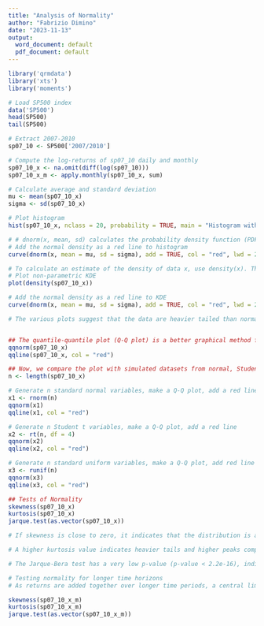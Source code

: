 ---
title: "Analysis of Normality"
author: "Fabrizio Dimino"
date: "2023-11-13"
output:
  word_document: default
  pdf_document: default
---

```{r setup}
library('qrmdata')
library('xts')
library('moments')

# Load SP500 index
data('SP500')
head(SP500)
tail(SP500)

# Extract 2007-2010
sp07_10 <- SP500['2007/2010']

# Compute the log-returns of sp07_10 daily and monthly
sp07_10_x <- na.omit(diff(log(sp07_10)))
sp07_10_x_m <- apply.monthly(sp07_10_x, sum)

# Calculate average and standard deviation
mu <- mean(sp07_10_x)
sigma <- sd(sp07_10_x)

# Plot histogram
hist(sp07_10_x, nclass = 20, probability = TRUE, main = "Histogram with Normal Density")

# # dnorm(x, mean, sd) calculates the probability density function (PDF) of the data x with the calculated sample mean and standard deviation; this is known as the method-of-moments.
# Add the normal density as a red line to histogram
curve(dnorm(x, mean = mu, sd = sigma), add = TRUE, col = "red", lwd = 2)

# To calculate an estimate of the density of data x, use density(x). This creates a so-called kernel-density estimate (KDE) using a non-parametric method that makes no assumptions about the underlying distribution.
# Plot non-parametric KDE
plot(density(sp07_10_x))

# Add the normal density as a red line to KDE
curve(dnorm(x, mean = mu, sd = sigma), add = TRUE, col = "red", lwd = 2)

# The various plots suggest that the data are heavier tailed than normal


## The quantile-quantile plot (Q-Q plot) is a better graphical method for revealing non-normality.
qqnorm(sp07_10_x)
qqline(sp07_10_x, col = "red")

## Now, we compare the plot with simulated datasets from normal, Student t and uniform distributions
n <- length(sp07_10_x)

# Generate n standard normal variables, make a Q-Q plot, add a red line
x1 <- rnorm(n)
qqnorm(x1)
qqline(x1, col = "red")

# Generate n Student t variables, make a Q-Q plot, add a red line
x2 <- rt(n, df = 4)
qqnorm(x2)
qqline(x2, col = "red")

# Generate n standard uniform variables, make a Q-Q plot, add red line
x3 <- runif(n)
qqnorm(x3)
qqline(x3, col = "red")

## Tests of Normality
skewness(sp07_10_x)
kurtosis(sp07_10_x)
jarque.test(as.vector(sp07_10_x))

# If skewness is close to zero, it indicates that the distribution is approximately symmetric. A negative value suggests a heavier tail on the left (left-skewed distribution).

# A higher kurtosis value indicates heavier tails and higher peaks compared to a normal distribution.

# The Jarque-Bera test has a very low p-value (p-value < 2.2e-16), indicating that you can reject the null hypothesis that the data follows a normal distribution.

# Testing normality for longer time horizons
# As returns are added together over longer time periods, a central limit effect takes place and returns tend to become more normal.

skewness(sp07_10_x_m)
kurtosis(sp07_10_x_m)
jarque.test(as.vector(sp07_10_x_m))
```